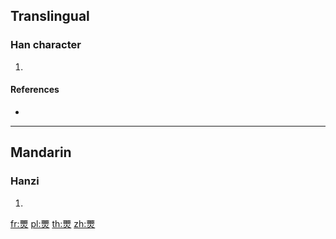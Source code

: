 {{character info/new}}
==Translingual==

===Han character===
{{Han char|rn=86|rad=火|as=12|sn=16|four=11809|canj=SSF}}

# {{defn|Han|sort=火12}}

====References====
* {{Han ref|kx=0684.090|dkj=19442|hdz=32238.100|uh=71DB|ud=29147|bh=EA58|bd=59992}}

----

==Mandarin==

===Hanzi===
{{cmn-hanzi|pin=[[jǐng]] ([[jing3]])|wg=ching<sup>3</sup>}}

# {{defn|lang=cmn|sort=火12}}

[[fr:燛]]
[[pl:燛]]
[[th:燛]]
[[zh:燛]]